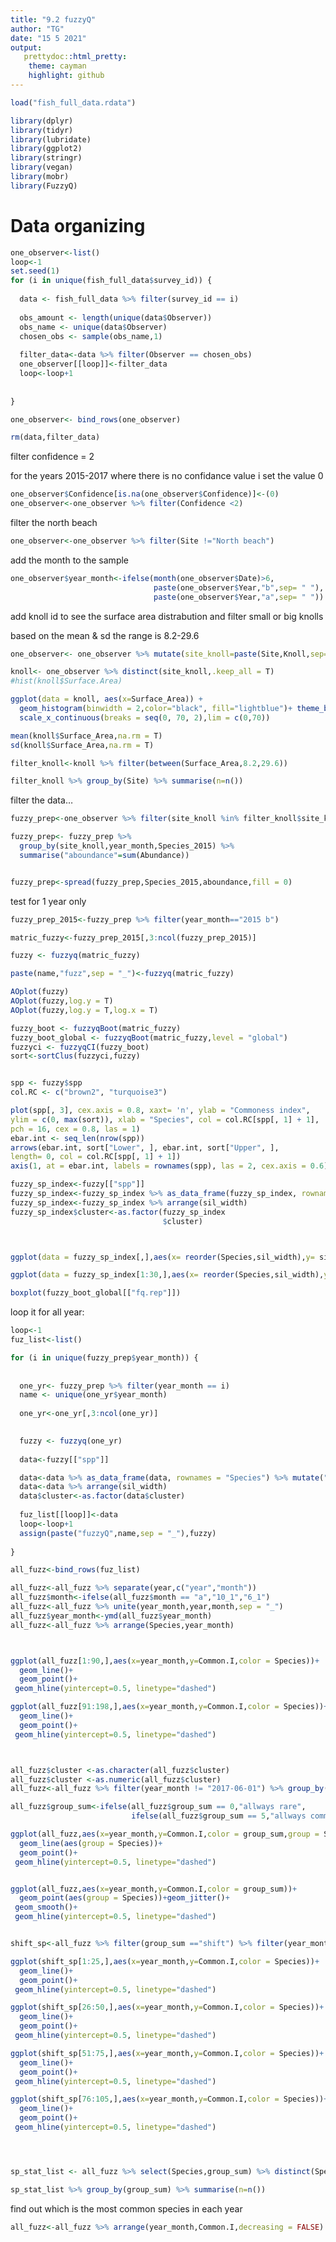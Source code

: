 ```yaml
---
title: "9.2 fuzzyQ"
author: "TG"
date: "15 5 2021"
output:
   prettydoc::html_pretty:
    theme: cayman
    highlight: github
---
```




```r
load("fish_full_data.rdata")
```

```r
library(dplyr)
library(tidyr)
library(lubridate)
library(ggplot2)
library(stringr)
library(vegan)
library(mobr)
library(FuzzyQ)

```

# Data organizing



```r
one_observer<-list()
loop<-1
set.seed(1)
for (i in unique(fish_full_data$survey_id)) {
  
  data <- fish_full_data %>% filter(survey_id == i)
  
  obs_amount <- length(unique(data$Observer))
  obs_name <- unique(data$Observer)
  chosen_obs <- sample(obs_name,1)  
 
  filter_data<-data %>% filter(Observer == chosen_obs)
  one_observer[[loop]]<-filter_data
  loop<-loop+1
  
  
}

one_observer<- bind_rows(one_observer)

rm(data,filter_data)
```


filter confidence = 2

for the years 2015-2017 where there is no confidance value i set the value 0

```r

one_observer$Confidence[is.na(one_observer$Confidence)]<-(0)
one_observer<-one_observer %>% filter(Confidence <2)

```

filter the north beach

```r
one_observer<-one_observer %>% filter(Site !="North beach")
```


add the month to the sample

```r

one_observer$year_month<-ifelse(month(one_observer$Date)>6,
                                paste(one_observer$Year,"b",sep= " "),
                                paste(one_observer$Year,"a",sep= " "))


```


add knoll id to see the surface area distrabution and filter small or big knolls

based on the mean & sd the range is 8.2-29.6 

```r
one_observer<- one_observer %>% mutate(site_knoll=paste(Site,Knoll,sep="_"))

knoll<- one_observer %>% distinct(site_knoll,.keep_all = T)
#hist(knoll$Surface.Area)

ggplot(data = knoll, aes(x=Surface_Area)) + 
  geom_histogram(binwidth = 2,color="black", fill="lightblue")+ theme_bw() +
  scale_x_continuous(breaks = seq(0, 70, 2),lim = c(0,70))

mean(knoll$Surface_Area,na.rm = T)
sd(knoll$Surface_Area,na.rm = T)

filter_knoll<-knoll %>% filter(between(Surface_Area,8.2,29.6))

filter_knoll %>% group_by(Site) %>% summarise(n=n())


```

filter the data...

```r

fuzzy_prep<-one_observer %>% filter(site_knoll %in% filter_knoll$site_knoll)

fuzzy_prep<- fuzzy_prep %>%
  group_by(site_knoll,year_month,Species_2015) %>%
  summarise("aboundance"=sum(Abundance))


fuzzy_prep<-spread(fuzzy_prep,Species_2015,aboundance,fill = 0)
```

test for 1 year only

```r
fuzzy_prep_2015<-fuzzy_prep %>% filter(year_month=="2015 b")

matric_fuzzy<-fuzzy_prep_2015[,3:ncol(fuzzy_prep_2015)]

fuzzy <- fuzzyq(matric_fuzzy)

paste(name,"fuzz",sep = "_")<-fuzzyq(matric_fuzzy)

AOplot(fuzzy)
AOplot(fuzzy,log.y = T)
AOplot(fuzzy,log.y = T,log.x = T)

fuzzy_boot <- fuzzyqBoot(matric_fuzzy)
fuzzy_boot_global <- fuzzyqBoot(matric_fuzzy,level = "global")
fuzzyci <- fuzzyqCI(fuzzy_boot)
sort<-sortClus(fuzzyci,fuzzy)


spp <- fuzzy$spp
col.RC <- c("brown2", "turquoise3") 

plot(spp[, 3], cex.axis = 0.8, xaxt= 'n', ylab = "Commoness index",
ylim = c(0, max(sort)), xlab = "Species", col = col.RC[spp[, 1] + 1],
pch = 16, cex = 0.8, las = 1)
ebar.int <- seq_len(nrow(spp))
arrows(ebar.int, sort["Lower", ], ebar.int, sort["Upper", ],
length= 0, col = col.RC[spp[, 1] + 1])
axis(1, at = ebar.int, labels = rownames(spp), las = 2, cex.axis = 0.6)

fuzzy_sp_index<-fuzzy[["spp"]]
fuzzy_sp_index<-fuzzy_sp_index %>% as_data_frame(fuzzy_sp_index, rownames = "Species")
fuzzy_sp_index<-fuzzy_sp_index %>% arrange(sil_width)
fuzzy_sp_index$cluster<-as.factor(fuzzy_sp_index
                                  $cluster)



ggplot(data = fuzzy_sp_index[,],aes(x= reorder(Species,sil_width),y= sil_width,fill = cluster))+geom_bar(stat = "identity")+ theme(axis.text.x = element_text(angle = 90))

ggplot(data = fuzzy_sp_index[1:30,],aes(x= reorder(Species,sil_width),y= sil_width,fill = cluster))+geom_bar(stat = "identity")+ theme(axis.text.x = element_text(angle = 90))

boxplot(fuzzy_boot_global[["fq.rep"]])


```

loop it for all year:


```r

loop<-1
fuz_list<-list()

for (i in unique(fuzzy_prep$year_month)) {
  
  
  one_yr<- fuzzy_prep %>% filter(year_month == i)
  name <- unique(one_yr$year_month)
  
  one_yr<-one_yr[,3:ncol(one_yr)]

  
  fuzzy <- fuzzyq(one_yr)
  
  data<-fuzzy[["spp"]]

  data<-data %>% as_data_frame(data, rownames = "Species") %>% mutate("year"=rep(name))
  data<-data %>% arrange(sil_width)
  data$cluster<-as.factor(data$cluster)
  
  fuz_list[[loop]]<-data
  loop<-loop+1
  assign(paste("fuzzyQ",name,sep = "_"),fuzzy) 
  
}

all_fuzz<-bind_rows(fuz_list)

all_fuzz<-all_fuzz %>% separate(year,c("year","month"))
all_fuzz$month<-ifelse(all_fuzz$month == "a","10_1","6_1")
all_fuzz<-all_fuzz %>% unite(year_month,year,month,sep = "_")
all_fuzz$year_month<-ymd(all_fuzz$year_month)
all_fuzz<-all_fuzz %>% arrange(Species,year_month)



ggplot(all_fuzz[1:90,],aes(x=year_month,y=Common.I,color = Species))+
  geom_line()+
  geom_point()+
 geom_hline(yintercept=0.5, linetype="dashed")

ggplot(all_fuzz[91:198,],aes(x=year_month,y=Common.I,color = Species))+
  geom_line()+
  geom_point()+
 geom_hline(yintercept=0.5, linetype="dashed")



all_fuzz$cluster <-as.character(all_fuzz$cluster)
all_fuzz$cluster <-as.numeric(all_fuzz$cluster)
all_fuzz<-all_fuzz %>% filter(year_month != "2017-06-01") %>% group_by(Species) %>% mutate("group_sum"= sum(cluster)) 

all_fuzz$group_sum<-ifelse(all_fuzz$group_sum == 0,"allways rare",
                           ifelse(all_fuzz$group_sum == 5,"allways common","shift"))

ggplot(all_fuzz,aes(x=year_month,y=Common.I,color = group_sum,group = Species))+
  geom_line(aes(group = Species))+
  geom_point()+ 
 geom_hline(yintercept=0.5, linetype="dashed")


ggplot(all_fuzz,aes(x=year_month,y=Common.I,color = group_sum))+
  geom_point(aes(group = Species))+geom_jitter()+
 geom_smooth()+
 geom_hline(yintercept=0.5, linetype="dashed")


shift_sp<-all_fuzz %>% filter(group_sum =="shift") %>% filter(year_month!="2017-06-01")

ggplot(shift_sp[1:25,],aes(x=year_month,y=Common.I,color = Species))+
  geom_line()+
  geom_point()+
 geom_hline(yintercept=0.5, linetype="dashed")

ggplot(shift_sp[26:50,],aes(x=year_month,y=Common.I,color = Species))+
  geom_line()+
  geom_point()+
 geom_hline(yintercept=0.5, linetype="dashed")

ggplot(shift_sp[51:75,],aes(x=year_month,y=Common.I,color = Species))+
  geom_line()+
  geom_point()+
 geom_hline(yintercept=0.5, linetype="dashed")

ggplot(shift_sp[76:105,],aes(x=year_month,y=Common.I,color = Species))+
  geom_line()+
  geom_point()+
 geom_hline(yintercept=0.5, linetype="dashed")




sp_stat_list <- all_fuzz %>% select(Species,group_sum) %>% distinct(Species,.keep_all = T) 

sp_stat_list %>% group_by(group_sum) %>% summarise(n=n())
```

find out which is the most common species in each year

```r

all_fuzz<-all_fuzz %>% arrange(year_month,Common.I,decreasing = FALSE)

```

